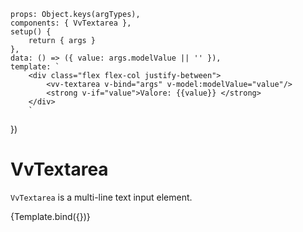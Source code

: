 

<Meta title="Components/Textarea" component={VvTextarea} />

	props: Object.keys(argTypes),
	components: { VvTextarea },
	setup() {
		return { args }
	},
	data: () => ({ value: args.modelValue || '' }),
	template: `
		<div class="flex flex-col justify-between">
			<vv-textarea v-bind="args" v-model:modelValue="value"/>
			<strong v-if="value">Valore: {{value}} </strong> 
		</div>
        `
})

# VvTextarea

`VvTextarea` is a multi-line text input element.

<Canvas>
	<Story
		name="vv-textarea"
		args={{
			...ObjectUtilities.propsToObject(VvTextareaProps),
			maxlength: null
		}}
		argTypes={{
			...toGroup(
				['required', 'minlength', 'maxlength'],
				'Data validation'
			),
			...toGroup(
				[
					'disabled',
					'readonly',
					'valid',
					'validLabel',
					'error',
					'errorLabel',
					'loading',
					'loadingLabel'
				],
				'State'
			),
			...toGroup(['floating'], 'Floating'),
			...toGroup(['modifiers'], 'Modifiers'),
			...toGroup(['icon', 'iconPosition'], 'Icon'),
			...toGroup(['hintLabel'], 'Hint text'),
			...toGroup(['limit'], 'Text limit count'),
			...toGroup(['autoclear'], 'Experimental feature')
		}}>
		{Template.bind({})}
	</Story>
</Canvas>

<ArgsTable story="vv-textarea" />
